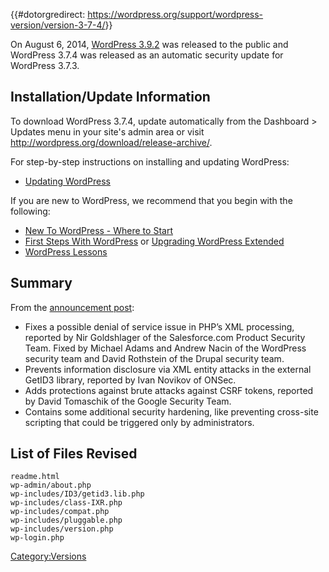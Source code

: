 {{#dotorgredirect: https://wordpress.org/support/wordpress-version/version-3-7-4/}}
{{Languages|
{{en|Version 3.7.4}}
}}

On August 6, 2014, [[Version 3.9.2|WordPress 3.9.2]] was released to the public and WordPress 3.7.4 was released as an automatic security update for WordPress 3.7.3.

== Installation/Update Information ==
To download WordPress 3.7.4, update automatically from the Dashboard > Updates menu in your site's admin area or visit http://wordpress.org/download/release-archive/.

For step-by-step instructions on installing and updating WordPress:
* [[Updating WordPress]]

If you are new to WordPress, we recommend that you begin with the following:
* [[New To WordPress - Where to Start]]
* [[First Steps With WordPress]] or [[Upgrading WordPress Extended]]
* [[WordPress Lessons]]

== Summary ==
From the [http://wordpress.org/news/2014/08/wordpress-3-9-2/ announcement post]:

* Fixes a possible denial of service issue in PHP’s XML processing, reported by Nir Goldshlager of the Salesforce.com Product Security Team. Fixed by Michael Adams and Andrew Nacin of the WordPress security team and David Rothstein of the Drupal security team.
* Prevents information disclosure via XML entity attacks in the external GetID3 library, reported by Ivan Novikov of ONSec.
* Adds protections against brute attacks against CSRF tokens, reported by David Tomaschik of the Google Security Team.
* Contains some additional security hardening, like preventing cross-site scripting that could be triggered only by administrators.

== List of Files Revised ==
<pre>
readme.html
wp-admin/about.php
wp-includes/ID3/getid3.lib.php
wp-includes/class-IXR.php
wp-includes/compat.php
wp-includes/pluggable.php
wp-includes/version.php
wp-login.php
</pre>

{{Versions}}

[[Category:Versions]]